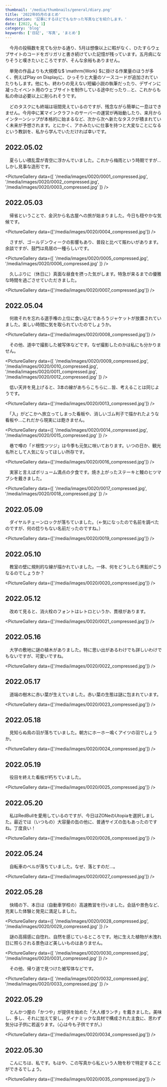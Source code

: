 ```yaml
---
thumbnail: '/media/thumbnails/general/diary.png'
title: '2022年05月のまとめ'
description: '記事にするほどでもなかった写真などを紹介します。'
date: [2022, 6, 1]
category: 'blog'
keywords: ['日記', '写真', 'まとめ']
---
```


　今月の投稿数を見ても分かる通り、5月は想像以上に暇がなく、ひたすらウェブサイトのコードをガリガリと書き続けていた記憶が残っています。五月病になりそうと嘆きたいところですが、そんな余裕もありません。

　単発の作品よりも大規模な$ \mathrm{Work} $に掛ける作業量のほうが多く、例えば<Link href='https://github.com/indFunction/PlayOnDisplay'>Play on Display</Link>に、ひっそりと大量のソースコードが追加されていたりもします。他にも、終わりの見えない短編小説の執筆だったり、デザインに凝ったイベント用のウェブサイトを制作している途中だったり…と、これからも私の命は必要以上に削られそうです。

　どのタスクにも終端は垣間見えているのですが、残念ながら簡単に一息はできません。今月中に某マインクラフトのサーバーの運営が再始動したり、来月からインターンシップが本格的に始まるなど、次から次へ新たなタスクが積まれていく未来が予想されます。とにかく、アホみたいに仕事を持つと大変なことになるという教訓を、私から学んでいただければ幸いです。

## 2022.05.02

　夏らしい積乱雲が青空に浮かんでいました。これから梅雨という時期ですが…しかし見事な造形です。

<PictureGallery data={[
    '/media/images/0020/0001_compressed.jpg',
    '/media/images/0020/0002_compressed.jpg',
    '/media/images/0020/0003_compressed.jpg'
]} />

## 2022.05.03

　帰省ということで、金沢から名古屋への旅が始まりました。今日も穏やかな気候です。

<PictureGallery data={['/media/images/0020/0004_compressed.jpg']} />

　さすが、ゴールデンウィークの影響もあり、普段と比べて賑わいがあります。余談ですが、鼓門は鳥居の一種らしいです。

<PictureGallery data={[
    '/media/images/0020/0005_compressed.jpg',
    '/media/images/0020/0006_compressed.jpg'
]} />

　久しぶりに（休日に）真面な昼食を摂った気がします。特急が来るまでの優雅な時間を過ごさせていただきました。

<PictureGallery data={['/media/images/0020/0007_compressed.jpg']} />

## 2022.05.04

　何故それを忘れる選手権の上位に食い込むであろうジャケットが放置されていました。楽しい時間に気を取られていたのでしょうか。

<PictureGallery data={['/media/images/0020/0008_compressed.jpg']} />

　その他、道中で撮影した被写体などです。なぜ撮影したのかは私にも分かりません。

<PictureGallery data={[
    '/media/images/0020/0009_compressed.jpg',
    '/media/images/0020/0010_compressed.jpg',
    '/media/images/0020/0011_compressed.jpg',
    '/media/images/0020/0012_compressed.jpg'
]} />

　低い天井を見上げると、3本の線があちらこちらに…皆、考えることは同じようです。

<PictureGallery data={['/media/images/0020/0013_compressed.jpg']} />

　「入」がどこかへ旅立ってしまった看板や、消しいゴム判子で描かれたような看板や…これだから現実には飽きません。

<PictureGallery data={[
    '/media/images/0020/0014_compressed.jpg',
    '/media/images/0020/0015_compressed.jpg'
]} />

　巷で噂の「ド根性ツツジ」は今季も元気に咲いております。いつの日か、観光名所として人気になってほしい所存です。

<PictureGallery data={['/media/images/0020/0016_compressed.jpg']} />

　実家と言えばボリューム満点の夕食です。焼き上がったステーキと鰻のヒツマブシを戴きました。

<PictureGallery data={[
    '/media/images/0020/0017_compressed.jpg',
    '/media/images/0020/0018_compressed.jpg'
]} />

## 2022.05.09

　ダイヤルチェーンロックが落ちていました。（←気になったので名前を調べたのですが、何の捻りもない名前だったのですね。）

<PictureGallery data={['/media/images/0020/0019_compressed.jpg']} />

## 2022.05.10

　教室の壁に規則的な線が描かれていました。一体、何をどうしたら黒鉛がこうなるのでしょうか？

<PictureGallery data={['/media/images/0020/0020_compressed.jpg']} />

## 2022.05.12

　改めて見ると、消火栓のフォントはレトロというか、貫禄があります。

<PictureGallery data={['/media/images/0020/0021_compressed.jpg']} />

## 2022.05.16

　大学の敷地に謎の植木がありました。特に思い出があるわけでも詳しいわけでもないですが、可愛いですね。

<PictureGallery data={['/media/images/0020/0022_compressed.jpg']} />

## 2022.05.17

　道端の樹木に赤い葉が生えていました。赤い葉の生態は謎に包まれています。

<PictureGallery data={['/media/images/0020/0023_compressed.jpg']} />

## 2022.05.18

　見知らぬ鳥の羽が落ちていました。朝方にホーホー鳴くアイツの羽でしょうか。

<PictureGallery data={['/media/images/0020/0024_compressed.jpg']} />

## 2022.05.19

　役目を終えた看板が朽ちていました。

<PictureGallery data={['/media/images/0020/0025_compressed.jpg']} />

## 2022.05.20

　私はRedBullを愛用しているのですが、今日はZONeのUtopiaを選択しました。最近では（いつもの）大容量の缶の他に、普通サイズの缶もあったのですね。丁度良い！

<PictureGallery data={['/media/images/0020/0026_compressed.jpg']} />

## 2022.05.24

　自転車のベルが落ちていました。なぜ、落とすのだ…。

<PictureGallery data={['/media/images/0020/0027_compressed.jpg']} />

## 2022.05.28

　快晴の下、本日は（自動車学校の）高速教習を行いました。会話や景色など、充実した体験と発見に満足しました。

<PictureGallery data={[
    '/media/images/0020/0028_compressed.jpg',
    '/media/images/0020/0029_compressed.jpg'
]} />

　謎の高揚感に自惚れ、自然を感じているところです。地に生えた植物が木洩れ日に照らされる景色ほど美しいものはありません。

<PictureGallery data={[
    '/media/images/0020/0030_compressed.jpg',
    '/media/images/0020/0031_compressed.jpg'
]} />

　その他、帰り道で見つけた被写体などです。

<PictureGallery data={[
    '/media/images/0020/0032_compressed.jpg',
    '/media/images/0020/0033_compressed.jpg'
]} />

## 2022.05.29

　とんかつ屋の「かつや」が提供を始めた「大人様ランチ」を戴きました。美味し、多し、それに加えて安し。ダイナミックな具材で構成された主食に、思わず気分は子供に若返ります。（心は今も子供ですが。）

<PictureGallery data={['/media/images/0020/0034_compressed.jpg']} />

## 2022.05.30

　こんにちは、私です。もはや、この写真から私という人物を秒で特定することができるでしょう。

<PictureGallery data={['/media/images/0020/0035_compressed.jpg']} />
